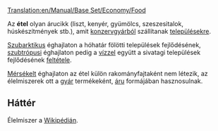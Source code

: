 [[Translation:en/Manual/Base Set/Economy/Food]]

{{hu/Rakomány|név=Étel
|kép=Foodprocplant.png
|termeli=szubarktikus és szubtrópusi éghajlaton [[hu/Manual/Base Set/Economy/Konzervgyár|konzervgyár]]
|fogadja=[[hu/Manual/Települések|település]]
}}

Az '''étel''' olyan árucikk (liszt, kenyér, gyümölcs, szeszesitalok, húskészítmények stb.), amit [[hu/Manual/Base Set/Economy/Konzervgyár|konzervgyárból]] szállítanak [[hu/Manual/Települések|településekre]]. 

[[hu/Manual/Éghajlatok#Szubarktikus|Szubarktikus]] éghajlaton a hóhatár fölötti települések fejlődésének, [[hu/Manual/Éghajlatok#Szubtrópusi|szubtrópusi]] éghajlaton pedig a [[hu/Manual/Base Set/Economy/Víz|vízzel]] együtt a sivatagi települések fejlődésének [[hu/Manual/Települések#A_település fejlődésének éghajlatfüggő feltételei|feltétele]]. 

[[hu/Manual/Éghajlatok#Mérsékelt|Mérsékelt]] éghajlaton az étel külön rakományfajtaként nem létezik, az élelmiszerek ott a [[hu/Manual/Base Set/Economy/Gyár|gyár]] termékeként, [[hu/Manual/Base Set/Economy/Áru|áru]] formájában hasznosulnak.


==Háttér==
Élelmiszer a [http://hu.wikipedia.org/wiki/Élelmiszer Wikipédián].

{{hu/Navbox Rakomány}}